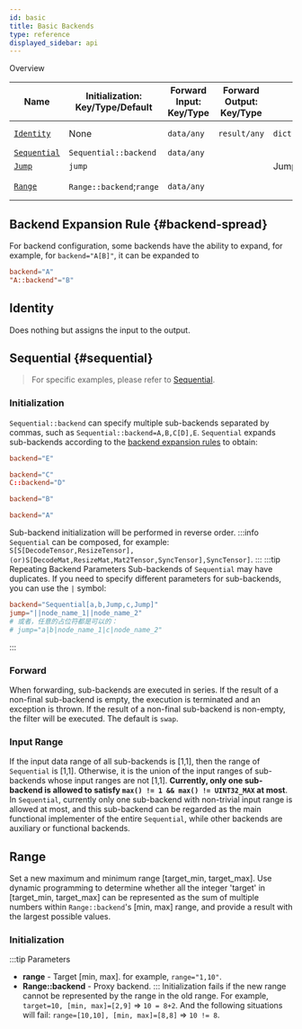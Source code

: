```yaml
---
id: basic
title: Basic Backends
type: reference
displayed_sidebar: api
---
```




 
Overview

| Name                                            | Initialization: Key/Type/Default | Forward Input: Key/Type | Forward Output: Key/Type | Function                      | Note            |
|-------------------------------------------------|----------------------------------|-------------------------|--------------------------|-------------------------------|-----------------|
| [`Identity`](#identity)                         | None                             | `data/any`              | `result/any`             | `dict["result"]=dict["data"]` | Default backend |
| [`Sequential`](#sequential)                     | `Sequential::backend`            | `data/any`              |                          |                               |                 |
| [`Jump`](../Inter-node/graphtraversal.mdx#jump) | `jump`                           |                         |                          | Jump to other (root) node     |                 |
| [`Range`](#range)                     | `Range::backend`;`range`            | `data/any`              |                          |                               |   from v0.3.3b2             |



## Backend Expansion Rule {#backend-spread}
For backend configuration, some backends have the ability to expand, for example, for `backend="A[B]"`, it can be expanded to
```toml
backend="A"
"A::backend"="B"
```

## Identity
Does nothing but assigns the input to the output.
 
## Sequential {#sequential}
> For specific examples, please refer to [Sequential](../Intra-node/Sequential.mdx).

### Initialization
`Sequential::backend` can specify multiple sub-backends separated by commas, such as `Sequential::backend=A,B,C[D],E`.
`Sequential` expands sub-backends according to the [backend expansion rules](#backend-spread) to obtain:
```toml
backend="E"
```

```toml
backend="C"
C::backend="D"
```

```toml
backend="B"
```

```toml
backend="A"
```
Sub-backend initialization will be performed in reverse order.
:::info
`Sequential` can be composed, for example:<br />
`S[S[DecodeTensor,ResizeTensor],(or)S[DecodeMat,ResizeMat,Mat2Tensor,SyncTensor],SyncTensor]`.
:::
:::tip Repeating Backend Parameters
Sub-backends of `Sequential` may have duplicates. If you need to specify different parameters for sub-backends, you can use the `|` symbol:
```toml
backend="Sequential[a,b,Jump,c,Jump]"
jump="||node_name_1||node_name_2"
# 或者，任意的占位符都是可以的： 
# jump="a|b|node_name_1|c|node_name_2"
```
:::
### Forward
When forwarding, sub-backends are executed in series. If the result of a non-final sub-backend is empty, the execution is terminated and an exception is thrown. If the result of a non-final sub-backend is non-empty, the filter will be executed. The default is `swap`.

### Input Range
If the input data range of all sub-backends is [1,1], then the range of `Sequential` is [1,1]. Otherwise, it is the union of the input ranges of sub-backends whose input ranges are not [1,1]. **Currently, only one sub-backend is allowed to satisfy `max() != 1 && max() != UINT32_MAX` at most**. In `Sequential`, currently only one sub-backend with non-trivial input range is allowed at most, and this sub-backend can be regarded as the main functional implementer of the entire `Sequential`, while other backends are auxiliary or functional backends.

## Range
Set a new maximum and minimum range [target_min, target_max].
Use dynamic programming to determine whether all the integer 'target' in [target_min, target_max] can be represented as the sum
of multiple numbers within `Range::backend`'s [min, max] range, and provide a result with the largest possible values. 
### Initialization
:::tip Parameters
- **range** - Target [min, max]. for example, `range="1,10"`.
- **Range::backend** - Proxy backend.
:::
Initialization fails if the new range cannot be represented by the range in the old range. For example, `target=10, [min, max]=[2,9]` => `10 = 8+2`. And the following situations will fail: `range=[10,10], [min, max]=[8,8]` => `10 != 8`.